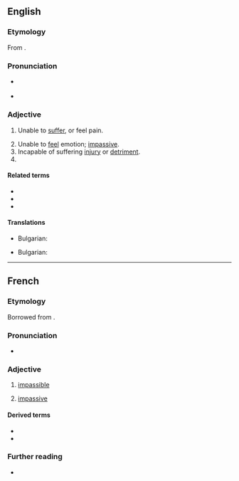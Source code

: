 ==English==

===Etymology===
From {{etyl|fro|en}} {{m|fro|impassible}}.

===Pronunciation===
* {{a|UK}} {{IPA|en|/ɪmˈpasɪbəl/}}
* {{audio|en|en-us-impassible.ogg|Audio (US)}}

===Adjective===
{{en-adj}}

# {{lb|en|chiefly|theology}} Unable to [[suffer]], or feel pain.
# Unable to [[feel]] emotion; [[impassive]].
# Incapable of suffering [[injury]] or [[detriment]].
# {{misspelling of|en|impassable}}

====Related terms====
* {{l|en|passible}}
* {{l|en|impassive}}
* {{l|en|impatient}}

====Translations====
{{trans-top|Unable to [[suffer]], or feel pain}}
* Bulgarian: {{t|bg|нечувствителен (към болка)}}
{{trans-mid}}

{{trans-bottom}}
{{trans-top|Unable to [[feel]] emotion}}
* Bulgarian: {{t+|bg|безчувствен}}
{{trans-mid}}

{{trans-bottom}}

----

==French==

===Etymology===
Borrowed from {{bor|fr|LL.|impassibilis}}.

===Pronunciation===
* {{fr-IPA}}

===Adjective===
{{fr-adj}}

# {{lb|fr|theology}} [[#English|impassible]]
# [[impassive]]

====Derived terms====
* {{l|fr|impassiblement}}
* {{l|fr|impassibilité}}

===Further reading===
* {{R:TLFi}}